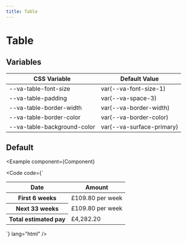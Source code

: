 ```yaml
---
title: Table
---
```



# Table

## Variables

| CSS Variable                | Default Value             |
| --------------------------- | ------------------------- |
| --va-table-font-size        | var(--va-font-size-1)     |
| --va-table-padding          | var(--va-space-3)         |
| --va-table-border-width     | var(--va-border-width)    |
| --va-table-border-color     | var(--va-border-color)    |
| --va-table-background-color | var(--va-surface-primary) |

## Default

<Example
  component={Component}

>

<Code
  code={`<table class="va-table">
  <thead>
    <tr>
      <th>Date</th>
      <th>Amount</th>
    </tr>
  </thead>
  <tbody>
    <tr>
      <th>First 6 weeks</th>
      <td>£109.80 per week</td>
    </tr>
    <tr>
      <th>Next 33 weeks</th>
      <td>£109.80 per week</td>
    </tr>
    <tr>
      <th>Total estimated pay</th>
      <td>£4,282.20</td>
    </tr>
  </tbody>
</table>`}
  lang="html"
/>

</Example>
